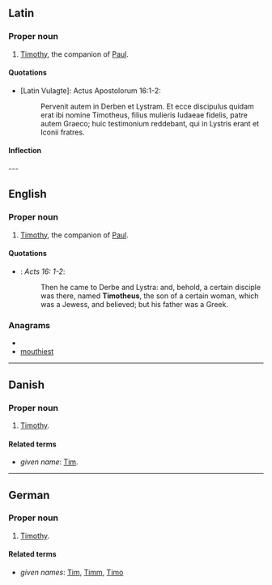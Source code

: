 ==Latin==

===Proper noun===

# {{biblical character}} [[Timothy]], the companion of [[Paul]].

====Quotations====
* [Latin Vulagte]: Actus Apostolorum 16:1-2:
*: Pervenit autem in Derben et Lystram. Et ecce discipulus quidam erat ibi nomine Timotheus, filius mulieris Iudaeae fidelis, patre autem Graeco; huic testimonium reddebant, qui in Lystris erant et Iconii fratres.

====Inflection====
{{Latin-decl
|nom-sg=Timotheus
|gen-sg=Timotheī
|dat-sg=Timotheō
|acc-sg=Timotheum
|abl-sg=Timotheō
|voc-sg=Timothee
| nom-pl = — | gen-pl = — | dat-pl = — | acc-pl = — | abl-pl = — | voc-pl = —
}}

---

==English==

===Proper noun===
{{en-proper noun}}

# {{biblical character}} [[Timothy]], the companion of [[Paul]].

====Quotations====
* {{RQ:Authorized Version}}: ''Acts 16: 1-2'':
*: Then he came to Derbe and Lystra: and, behold, a certain disciple was there, named '''Timotheus''', the son of a certain woman, which was a Jewess, and believed; but his father was a Greek.

===Anagrams===
* {{alphagram|ehimosttu}}
* [[mouthiest#English|mouthiest]]


----

==Danish==

===Proper noun===
{{infl|da|proper noun}}

# {{biblical character|lang=da}} [[Timothy]].

====Related terms====
* ''given name'': [[Tim]].

----

==German==

===Proper noun===
{{infl|de|proper noun}}

# {{biblical character|lang=de}} [[Timothy]].

====Related terms====
* ''given names'': [[Tim]], [[Timm]], [[Timo]]